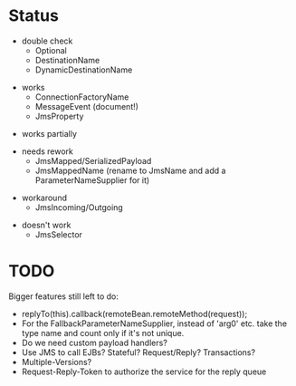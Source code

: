 = Status =

* double check
** Optional
** DestinationName
** DynamicDestinationName

* works
** ConnectionFactoryName
** MessageEvent (document!)
** JmsProperty

* works partially

* needs rework
** JmsMapped/SerializedPayload
** JmsMappedName (rename to JmsName and add a ParameterNameSupplier for it)

* workaround
** JmsIncoming/Outgoing

* doesn't work
** JmsSelector

= TODO =
Bigger features still left to do:
*replyTo(this).callback(remoteBean.remoteMethod(request));
*For the FallbackParameterNameSupplier, instead of 'arg0' etc. take the type name and count only if it's not unique.
*Do we need custom payload handlers?
*Use JMS to call EJBs? Stateful? Request/Reply? Transactions?
*Multiple-Versions?
*Request-Reply-Token to authorize the service for the reply queue